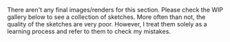 There aren't any final images/renders for this section. Please check the WIP gallery below to see a collection of sketches. More often than not, the quality of the sketches are very poor. However, I treat them solely as a learning process and refer to them to check my mistakes.
